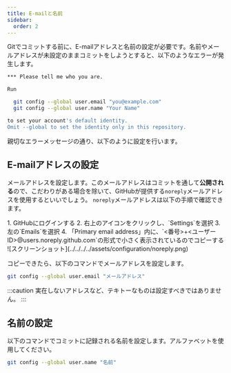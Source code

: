 ```yaml
---
title: E-mailと名前
sidebar:
  order: 2
---
```



Gitでコミットする前に、E-mailアドレスと名前の設定が必要です。名前やメールアドレスが未設定のままコミットをしようとすると、以下のようなエラーが発生します。

```bash
*** Please tell me who you are.

Run

  git config --global user.email "you@example.com"
  git config --global user.name "Your Name"

to set your account's default identity.
Omit --global to set the identity only in this repository.
```

親切なエラーメッセージの通り、以下のように設定を行います。

## E-mailアドレスの設定

メールアドレスを設定します。このメールアドレスはコミットを通して**公開される**ので、こだわりがある場合を除いて、GitHubが提供する`noreply`メールアドレスを使用するといいでしょう。
`noreply`メールアドレスは以下の手順で確認できます。

<Steps>
1. GitHubにログインする
2. 右上のアイコンをクリックし、`Settings`を選択
3. 左の`Emails`を選択
4. 「Primary email address」内に、`<番号>+<ユーザーID>@users.noreply.github.com`の形式で小さく表示されているのでコピーする
  ![スクリーンショット](../../../../assets/configuration/noreply.png)
</Steps>

コピーできたら、以下のコマンドでメールアドレスを設定します。

```bash
git config --global user.email "メールアドレス"
```

:::caution
実在しないアドレスなど、テキトーなものは設定すべきではありません。
:::

## 名前の設定

以下のコマンドでコミットに記録される名前を設定します。アルファベットを使用してください。

```bash
git config --global user.name "名前"
```

